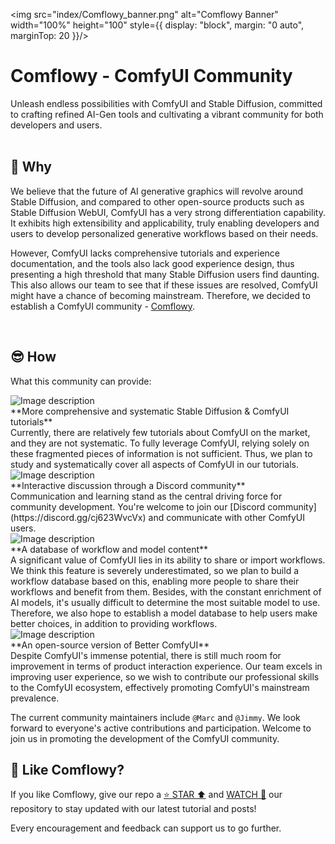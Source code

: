 <img src="index/Comflowy_banner.png" alt="Comflowy Banner" width="100%" height="100" style={{
    display: "block",
    margin: "0 auto",
    marginTop: 20
}}/>

<h1 className="site-heading-title">Comflowy - ComfyUI Community</h1>
<div className="one-sentence" style={{
    width: 500,
    textAlign: "center",
    margin: "0 auto",
    marginTop: -40,
    opacity: .8,
    lineHeight: 1.4
}}>
    Unleash endless possibilities with ComfyUI and Stable Diffusion, committed to crafting refined AI-Gen tools and cultivating a vibrant community for both developers and users.
</div>

<br/>

## 🤔 Why
We believe that the future of AI generative graphics will revolve around Stable Diffusion, and compared to other open-source products such as Stable Diffusion WebUI, ComfyUI has a very strong differentiation capability. It exhibits high extensibility and applicability, truly enabling developers and users to develop personalized generative workflows based on their needs.

However, ComfyUI lacks comprehensive tutorials and experience documentation, and the tools also lack good experience design, thus presenting a high threshold that many Stable Diffusion users find daunting. This also allows our team to see that if these issues are resolved, ComfyUI might have a chance of becoming mainstream. Therefore, we decided to establish a ComfyUI community - [Comflowy](https://www.comflowy.com/).

<br/>

## 😎 How
What this community can provide:

<div className="mt-4 md:flex sm:flex min-[640px]:flex-row">
  <img src="index/001.png" alt="Image description" className="md:w-1/3 sm:w-1/3 max-[640px]:1/5"/>
  <div className="text-pretty md:ml-4 sm:ml-4 max-[640px]:ml-0 max-[640px]:mt-4">
    **More comprehensive and systematic Stable Diffusion & ComfyUI tutorials**
    <div className="mt-4">
    Currently, there are relatively few tutorials about ComfyUI on the market, and they are not systematic. To fully leverage ComfyUI, relying solely on these fragmented pieces of information is not sufficient. Thus, we plan to study and systematically cover all aspects of ComfyUI in our tutorials.
    </div>
  </div>
</div>

<div className="mt-8 md:flex sm:flex min-[640px]:flex-row">
  <img src="index/002.png" alt="Image description" className="md:w-2/5 sm:w-2/5 max-[640px]:1/5 md:order-last sm:order-last max-[640px]:order-first" />
  <div className="text-pretty md:mr-4 sm:mr-4 max-[640px]:mr-0 max-[640px]:mt-4">
    **Interactive discussion through a Discord community**
    <div className="mt-4">
    Communication and learning stand as the central driving force for community development. You're welcome to join our [Discord community](https://discord.gg/cj623WvcVx) and communicate with other ComfyUI users.
    </div>
  </div>
</div>

<div className="mt-8 md:flex sm:flex min-[640px]:flex-row">
  <img src="index/003.png" alt="Image description" className="md:w-1/3 sm:w-1/3 max-[640px]:1/5"/>
  <div className="text-pretty md:ml-4 sm:ml-4 max-[640px]:ml-0 max-[640px]:mt-4">
    **A database of workflow and model content**
    <div className="mt-4">
    A significant value of ComfyUI lies in its ability to share or import workflows. We think this feature is severely underestimated, so we plan to build a workflow database based on this, enabling more people to share their workflows and benefit from them. Besides, with the constant enrichment of AI models, it's usually difficult to determine the most suitable model to use. Therefore, we also hope to establish a model database to help users make better choices, in addition to providing workflows.
    </div>
  </div>
</div>

<div className="mt-8 md:flex sm:flex min-[640px]:flex-row">
  <img src="index/004.png" alt="Image description" className="md:w-2/5 sm:w-2/5 max-[640px]:1/5 md:order-last sm:order-last max-[640px]:order-first"/>
  <div className="text-pretty md:mr-4 sm:mr-4 max-[640px]:mr-0 max-[640px]:mt-4">
   **An open-source version of Better ComfyUI**
    <div className="mt-4">
    Despite ComfyUI's immense potential, there is still much room for improvement in terms of product interaction experience. Our team excels in improving user experience, so we wish to contribute our professional skills to the ComfyUI ecosystem, effectively promoting ComfyUI's mainstream prevalence.
    </div>
  </div>
</div>

The current community maintainers include `@Marc` and `@Jimmy`. We look forward to everyone's active contributions and participation. Welcome to join us in promoting the development of the ComfyUI community.

## 🥰 Like Comflowy?
If you like Comflowy, give our repo a [⭐ STAR ⬆️](https://github.com/6174/comflowy) and [WATCH 👀](https://github.com/6174/comflowy/subscription) our repository to stay updated with our latest tutorial and posts!

Every encouragement and feedback can support us to go further.
